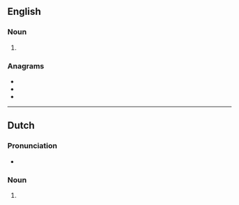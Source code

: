 {{also|Depots|dépôts}}

==English==

===Noun===
{{head|en|noun plural form}}

# {{plural of|depot|lang=en}}

===Anagrams===
* {{l|en|despot}}
* {{l|en|dopest}}
* {{l|en|posted}}

----

==Dutch==

===Pronunciation===
* {{audio|Nl-depots.ogg|Audio|lang=nl}}

===Noun===
{{head|nl|noun plural form}}

# {{nl-noun form of|pl|depot}}